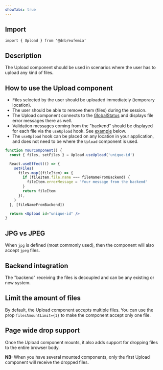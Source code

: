 ```yaml
---
showTabs: true
---
```


## Import

```tsx
import { Upload } from '@dnb/eufemia'
```

## Description

The Upload component should be used in scenarios where the user has to upload any kind of files.

## How to use the Upload component

- Files selected by the user should be uploaded immediately (temporary location).
- The user should be able to remove them (files) during the session.
- The Upload component connects to the [GlobalStatus](/uilib/components/global-status) and displays file error messages there as well.
- Validation messages coming from the "backend" should be displayed for each file via the `useUpload` hook. See [example](/uilib/components/upload/#upload-error-message) below.
- The `useUpload` hook can be placed on any location in your application, and does not need to be where the `Upload` component is used.

```jsx
function YourComponent() {
  const { files, setFiles } = Upload.useUpload('unique-id')

  React.useEffect(() => {
    setFiles(
      files.map((fileItem) => {
        if (fileItem.file.name === fileNameFromBackend) {
          fileItem.errorMessage = 'Your message from the backend'
        }
        return fileItem
      }),
    )
  }, [fileNameFromBackend])

  return <Upload id="unique-id" />
}
```

## JPG vs JPEG

When `jpg` is defined (most commonly used), then the component will also accept `jpeg` files.

## Backend integration

The "backend" receiving the files is decoupled and can be any existing or new system.

## Limit the amount of files

By default, the Upload component accepts multiple files. You can use the prop `filesAmountLimit={1}` to make the component accept only one file.

## Page wide drop support

Once the Upload component mounts, it also adds support for dropping files to the entire browser body.

**NB:** When you have several mounted components, only the first Upload component will receive the dropped files.
